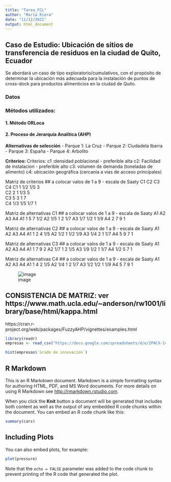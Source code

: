 ```yaml
---
title: "Tarea_FCL"
author: "María Riera"
date: "11/12/2021"
output: html_document
---
```


## Caso de Estudio: Ubicación de sitios de transferencia de residuos en la ciudad de Quito, Ecuador

Se abordará un caso de tipo exploratorio/cumulativos, con el propósito de determinar la ubicación más adecuada para la instalación de puntos de cross-dock para productos alimenticios en la ciudad de Quito.

### Datos

### Métodos utilizados:


#### 1. Método ORLoca



#### 2. Proceso de Jerarquía Analítica (AHP)

**Alternativas de selección**
- Parque 1: La Cruz
- Parque 2: Ciudadela Ibarra
- Parque 3: España
- Parque 4: Arbolito

**Criterios:**
Criterios:
c1 :densidad poblacional - preferible alta
c2: Facilidad de instalacion  - preferible alto
c3: volumen de demanda (toneladas de alimento)
c4: ubicación geográfica (cercania a vias de acceso principales)


Matriz de criterios
## a colocar valos de 1 a 9  - escala de Saaty
	C1	C2	C3	C4
C1	1	1/2	1/5	3	
C2	2	1	1/3	5	
C3	5	3	1	7	
C4	1/3	1/5	1/7	1	

Matriz de alternativas C1
## a colocar valos de 1 a 9  - escala de Saaty
	A1	A2	A3	A4
A1	1	5	7	1/2
A2	1/5	1	2	1/7
A3	1/7	1/2	1	1/9	
A4	2	7 	9	1

Matriz de alternativas C2
## a colocar valos de 1 a 9  - escala de Saaty
	A1	A2	A3	A4
A1	1	2	4	1/5
A2	1/2	1	1/2	1/9
A3	1/4	2	1	1/7	
A4	5	9 	7	1

Matriz de alternativas C3
## a colocar valos de 1 a 9  - escala de Saaty
	A1	A2	A3	A4
A1	1	7	9	2
A2	1/7	1	2	1/5
A3	1/9	1/2	1	1/7	
A4	1/2	5 	7	1

Matriz de alternativas C4
## a colocar valos de 1 a 9  - escala de Saaty
	A1	A2	A3	A4
A1	1	4	2	1/5
A2	1/4	1	2	1/7
A3	1/2	1/2	1	1/9	
A4	5	 7 	9	1


![image](https://user-images.githubusercontent.com/95756862/145688943-10c5d820-5607-470f-846c-1792d1ce3f37.png)

## CONSISTENCIA DE MATRIZ: ver https://www.math.ucla.edu/~anderson/rw1001/library/base/html/kappa.html
https://cran.r-project.org/web/packages/FuzzyAHP/vignettes/examples.html

```r
library(readr)
empresas <- read_csv("https://docs.google.com/spreadsheets/d/e/2PACX-1vSoscPk0Y_eMo7hVRk-oAgw1x6QfRWR9P8nPTEppCYHAE9zwsSup4O5Z9UHtOYUVKzLO9scFZf4neLg/pub?output=csv")
```

```r
hist(empresas$`Grado de innovación`)
```

## R Markdown

This is an R Markdown document. Markdown is a simple formatting syntax for authoring HTML, PDF, and MS Word documents. For more details on using R Markdown see <http://rmarkdown.rstudio.com>.

When you click the **Knit** button a document will be generated that includes both content as well as the output of any embedded R code chunks within the document. You can embed an R code chunk like this:

```r
summary(cars)
```

## Including Plots

You can also embed plots, for example:

```r
plot(pressure)
```

Note that the `echo = FALSE` parameter was added to the code chunk to prevent printing of the R code that generated the plot.
